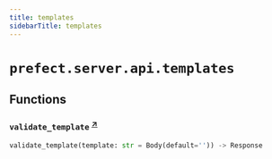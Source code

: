 ```yaml
---
title: templates
sidebarTitle: templates
---
```


# `prefect.server.api.templates`

## Functions

### `validate_template` <sup><a href="https://github.com/prefecthq/prefect/blob/main/src/prefect/server/api/templates.py#L24" target="_blank">↗</a></sup>

```python
validate_template(template: str = Body(default='')) -> Response
```
